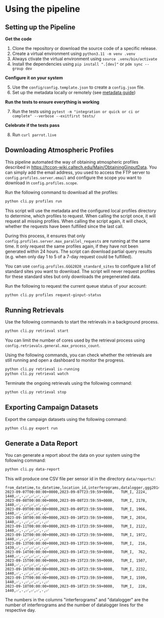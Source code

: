 
# Using the pipeline

## Setting up the Pipeline

**Get the code**

1. Clone the repository or download the source code of a specific release.
2. Create a virtual environment using `python3.11 -m venv .venv`
3. Always ctivate the virtual environment using `source .venv/bin/activate`
4. Install the dependencies using `pip install ".[dev]"` or `pdm sync --group dev`

**Configure it on your system**

5. Use the `config/config.template.json` to create a `config.json` file.
6. Set up the metadata locally or remotely (see [metadata guide](/guides/metadata))

**Run the tests to ensure everything is working**

7. Run the tests using `pytest -m "integration or quick or ci or complete" --verbose --exitfirst tests/`

**Celebrate if the tests pass**

8. Run `curl parrot.live`

## Downloading Atmospheric Profiles

This pipeline automated the way of obtaining atmospheric profiles described in
https://tccon-wiki.caltech.edu/Main/ObtainingGinputData. You can simply add the email
address, you used to access the FTP server to `config.profiles.server.email` and configure
the scope you want to download in `config.profiles.scope`.

Run the following command to download all the profiles:

```bash
python cli.py profiles run
```

This script will use the metadata and the configured local profiles directory to determine,
which profiles to request. When calling the script once, it will request all missing profiles.
When calling the script again, it will check, whether the requests have been fulfilled since
the last call.

During this process, it ensures that only `config.profiles.server.max_parallel_requests` are
running at the same time. It only request the same profiles again, if they have not been generated
within 24 hours. The script can download partial query results (e.g. when only day 1 to 5 of a
7-day request could be fulfilled).

You can use `config.profiles.GGG2020_standard_sites` to configure a list of standard sites
you want to download. The script will never request profiles for these standard sites but only
downloads the pregenerated data.

Run the following to request the current queue status of your account:

```bash
python cli.py profiles request-ginput-status
```

## Running Retrievals

Use the following commands to start the retrievals in a background process.

```bash
python cli.py retrieval start
```

You can limit the number of cores used by the retrieval process using `config.retrievals.general.max_process_count`.

Using the following commands, you can check whether the retrievals are still
running and open a dashboard to monitor the progress.

```bash
python cli.py retrieval is-running
python cli.py retrieval watch
```

Terminate the ongoing retrievals using the following command:

```bash
python cli.py retrieval stop
```

## Exporting Campaign Datasets

Export the campaign datasets using the following command:

```bash
python cli.py export run
```

## Generate a Data Report

You can generate a report about the data on your system using the following command:

```bash
python cli.py data-report
```

This will produce one CSV file per sensor id in the directory `data/reports/`:

```csv
from_datetime,to_datetime,location_id,interferograms,datalogger,ggg2014_profiles,ggg2014_proffast_10_outputs,ggg2014_proffast_22_outputs,ggg2014_proffast_23_outputs,ggg2020_profiles,ggg2020_proffast_22_outputs,ggg2020_proffast_23_outputs
2023-09-07T00:00:00+0000,2023-09-07T23:59:59+0000,   TUM_I, 2224, 1440,✅,-,✅,✅,✅,-,✅
2023-09-08T00:00:00+0000,2023-09-08T23:59:59+0000,   TUM_I, 2178, 1440,✅,-,✅,✅,✅,-,✅
2023-09-09T00:00:00+0000,2023-09-09T23:59:59+0000,   TUM_I, 1966, 1440,✅,-,✅,✅,✅,-,✅
2023-09-10T00:00:00+0000,2023-09-10T23:59:59+0000,   TUM_I, 2034, 1440,✅,-,✅,✅,✅,-,✅
2023-09-11T00:00:00+0000,2023-09-11T23:59:59+0000,   TUM_I, 2122, 1440,✅,-,✅,✅,✅,-,✅
2023-09-12T00:00:00+0000,2023-09-12T23:59:59+0000,   TUM_I, 1972, 1440,✅,-,✅,✅,✅,-,✅
2023-09-13T00:00:00+0000,2023-09-13T23:59:59+0000,   TUM_I,  216, 1439,✅,-,✅,✅,✅,-,✅
2023-09-14T00:00:00+0000,2023-09-14T23:59:59+0000,   TUM_I,  762, 1440,✅,-,✅,✅,✅,-,✅
2023-09-15T00:00:00+0000,2023-09-15T23:59:59+0000,   TUM_I, 1507, 1440,✅,-,✅,✅,✅,-,✅
2023-09-16T00:00:00+0000,2023-09-16T23:59:59+0000,   TUM_I, 2232, 1440,✅,-,✅,✅,✅,-,✅
2023-09-17T00:00:00+0000,2023-09-17T23:59:59+0000,   TUM_I, 1599, 1440,✅,-,✅,✅,✅,-,✅
2023-09-18T00:00:00+0000,2023-09-18T23:59:59+0000,   TUM_I,  228, 1440,✅,-,✅,✅,✅,-,✅
```

The numbers in the columns "interferograms" and "datalogger" are the number of interferograms
and the number of datalogger lines for the respective day.
